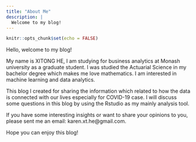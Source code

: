 ```yaml
---
title: "About Me"
description: |
  Welcome to my blog!
---
```


```r
knitr::opts_chunk$set(echo = FALSE)
```

Hello, welcome to my blog!

My name is XITONG HE, I am studying for business analytics at Monash university as a graduate student. I was studied the Actuarial Science in my bachelor degree which makes me love mathematics. I am interested in machine learning and data analytics.

This blog I created for sharing the information which related to how the data is connected with our lives especially for COVID-19 case. I will discuss some questions in this blog by using the Rstudio as my mainly analysis tool.

If you have some interesting insights or want to share your opinions to you, please sent me an email: karen.xt.he@gmail.com.

Hope you can enjoy this blog!
